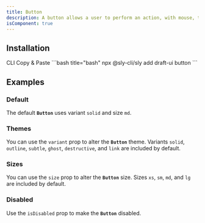```yaml
---
title: Button
description: A button allows a user to perform an action, with mouse, touch, and keyboard interactions.
isComponent: true
---
```


## Installation

<Tabs>
  <TabList aria-label="Preview and Code Tabs">
      <Tab id="cli-install">CLI</Tab>
      <Tab id="manual-install">Copy & Paste</Tab>
  </TabList>
  <TabPanel id="cli-install" className="px-0 [&_pre]:my-0 [&_figure]:my-0">
    ```bash title="bash"
    npx @sly-cli/sly add draft-ui button
    ```
  </TabPanel>
  <TabPanel id="manual-install" className="px-0">
    <ComponentSource src="../../packages/ui/src/button.tsx" />
  </TabPanel>
</Tabs>

## Examples

### Default

The default **`Button`** uses variant `solid` and size `md`.

<ComponentExample name="button" story="default" />

### Themes

You can use the `variant` prop to alter the **`Button`** theme. Variants `solid`, `outline`, `subtle`, `ghost`, `destructive`, and `link` are included by default.

<ComponentExample name="button" story="theme" />

### Sizes

You can use the `size` prop to alter the **`Button`** size. Sizes `xs`, `sm`, `md`, and `lg` are included by default.

<ComponentExample name="button" story="sizes" />

### Disabled

Use the `isDisabled` prop to make the **`Button`** disabled.

<ComponentExample name="button" story="disabled" />
